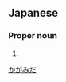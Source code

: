 ==Japanese==
{{ja-kanjitab|鑑|田}}

===Proper noun===
{{ja-pos|proper|かがみだ}}

# {{surname|lang=ja}}

[[Category:Japanese surnames|かがみだ]]